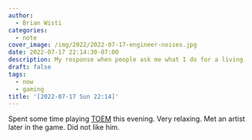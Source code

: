 ```yaml
---
author:
  - Brian Wisti
categories:
  - note
cover_image: /img/2022/2022-07-17-engineer-noises.jpg
date: 2022-07-17 22:14:30-07:00
description: My response when people ask me what I do for a living
draft: false
tags:
  - now
  - gaming
title: '[2022-07-17 Sun 22:14]'
---
```


Spent some time playing [TOEM][toem] this evening. Very relaxing. Met an artist
later in the game. Did not like him.

[toem]: https://www.somethingwemade.se/toem/
